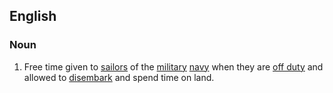 ==English==

===Noun===
{{en-noun|-|s}}

# Free time given to [[sailors]] of the [[military]] [[navy]] when they are [[off duty]] and allowed to [[disembark]] and spend time on land.